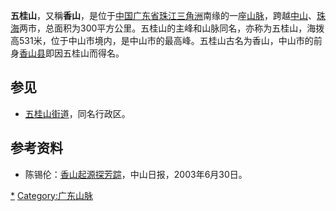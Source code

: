 {{Otheruses|五桂山 (消歧义)|subject=位于中国广东省中山市、珠海市的一座山脉|other=中国其他的同名地方}}
'''五桂山'''，又稱'''香山'''，是位于[[中国|中国]][[广东省|广东省]][[珠江三角洲|珠江三角洲]]南缘的一座[[山脉|山脉]]，跨越[[中山市|中山]]、[[珠海|珠海]]两市，总面积为300平方公里。五桂山的主峰和山脉同名，亦称为五桂山，海拨高531米，位于中山市境内，是中山市的最高峰。五桂山古名为香山，中山市的前身[[香山县|香山县]]即因五桂山而得名。

==参见==
* [[五桂山街道|五桂山街道]]，同名行政区。

==参考资料==
*陈锡伦：[https://web.archive.org/web/20060920021527/http://www.zsnews.cn/Culture/2003/06/30/435378.shtml 香山起源探芳踪]，中山日报，2003年6月30日。

[[Category:五桂山|*]]
[[Category:广东山脉|Category:广东山脉]]